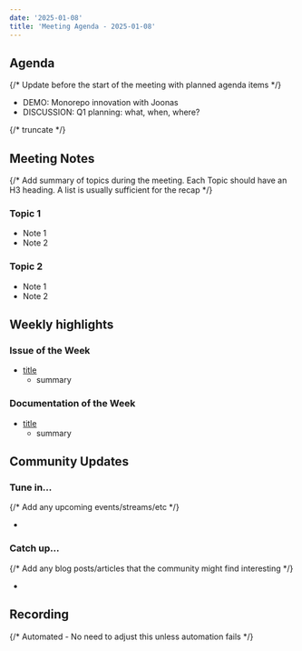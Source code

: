 ```yaml
---
date: '2025-01-08'
title: 'Meeting Agenda - 2025-01-08'
---
```


## Agenda

{/* Update before the start of the meeting with planned agenda items */}

- DEMO: Monorepo innovation with Joonas
- DISCUSSION: Q1 planning: what, when, where?

{/* truncate */}

## Meeting Notes

{/* Add summary of topics during the meeting. Each Topic should have an H3 heading. A list is usually sufficient for the recap */}

### Topic 1

- Note 1
- Note 2

### Topic 2

- Note 1
- Note 2

## Weekly highlights

### Issue of the Week

- [title](https://github.com/wasmcloud/wasmcloud/issues/)
  - summary

### Documentation of the Week

- [title](/docs/intro)
  - summary

## Community Updates

### Tune in…

{/* Add any upcoming events/streams/etc */}

-

### Catch up…

{/* Add any blog posts/articles that the community might find interesting */}

-

## Recording

{/* Automated - No need to adjust this unless automation fails */}

<YouTube url="https://www.youtube.com/watch?v=3ytu_yD5ezw" />
